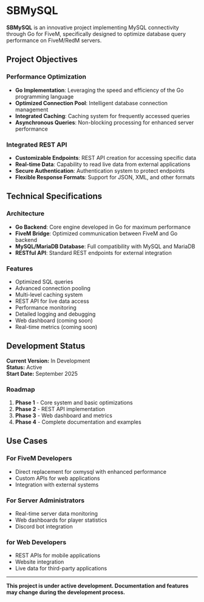 # SBMySQL

**SBMySQL** is an innovative project implementing MySQL connectivity through Go for FiveM, specifically designed to optimize database query performance on FiveM/RedM servers.

## Project Objectives

### Performance Optimization
- **Go Implementation**: Leveraging the speed and efficiency of the Go programming language
- **Optimized Connection Pool**: Intelligent database connection management
- **Integrated Caching**: Caching system for frequently accessed queries
- **Asynchronous Queries**: Non-blocking processing for enhanced server performance

### Integrated REST API
- **Customizable Endpoints**: REST API creation for accessing specific data
- **Real-time Data**: Capability to read live data from external applications
- **Secure Authentication**: Authentication system to protect endpoints
- **Flexible Response Formats**: Support for JSON, XML, and other formats

## Technical Specifications

### Architecture
- **Go Backend**: Core engine developed in Go for maximum performance
- **FiveM Bridge**: Optimized communication between FiveM and Go backend
- **MySQL/MariaDB Database**: Full compatibility with MySQL and MariaDB
- **RESTful API**: Standard REST endpoints for external integration

### Features
- Optimized SQL queries
- Advanced connection pooling
- Multi-level caching system
- REST API for live data access
- Performance monitoring
- Detailed logging and debugging
- Web dashboard (coming soon)
- Real-time metrics (coming soon)

## Development Status

**Current Version:** In Development  
**Status:** Active  
**Start Date:** September 2025

### Roadmap
1. **Phase 1** - Core system and basic optimizations
2. **Phase 2** - REST API implementation
3. **Phase 3** - Web dashboard and metrics
4. **Phase 4** - Complete documentation and examples

## Use Cases

### For FiveM Developers
- Direct replacement for oxmysql with enhanced performance
- Custom APIs for web applications
- Integration with external systems

### For Server Administrators
- Real-time server data monitoring
- Web dashboards for player statistics
- Discord bot integration

### for Web Developers
- REST APIs for mobile applications
- Website integration
- Live data for third-party applications

---

**This project is under active development. Documentation and features may change during the development process.**